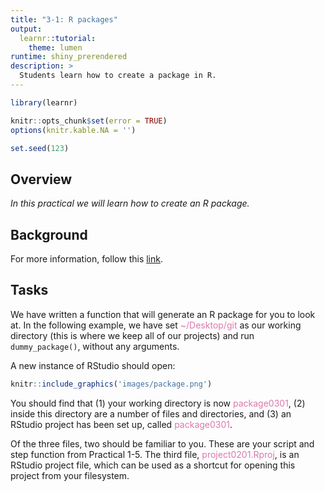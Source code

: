 ```yaml
---
title: "3-1: R packages"
output: 
  learnr::tutorial:
    theme: lumen
runtime: shiny_prerendered
description: >
  Students learn how to create a package in R.
---
```


```r
library(learnr)

knitr::opts_chunk$set(error = TRUE)
options(knitr.kable.NA = '')

set.seed(123)
```

## Overview

*In this practical we will learn how to create an R package.*

## Background

For more information, follow this [link](https://r-pkgs.org).

## Tasks

We have written a function that will generate an R package for you to 
look at. In the following example, we have set 
<span style="color: #de77ae;">~/Desktop/git</span> as our working directory
(this is where we keep all of our projects) and run `dummy_package()`, without 
any arguments. 

A new instance of RStudio should open:

```r
knitr::include_graphics('images/package.png')
```

You should find that (1) your working directory is now 
<span style="color: #de77ae;">package0301</span>, (2) inside this directory
are a number of files and directories, and (3) an RStudio project has been set 
up, called <span style="color: #de77ae;">package0301</span>. 

Of the three files, two 
should be familiar to you. These are your script and step function from 
Practical 1-5. The third file, 
<span style="color: #de77ae;">project0201.Rproj</span>, is an RStudio project
file, which can be used as a shortcut for opening this project from your 
filesystem.
